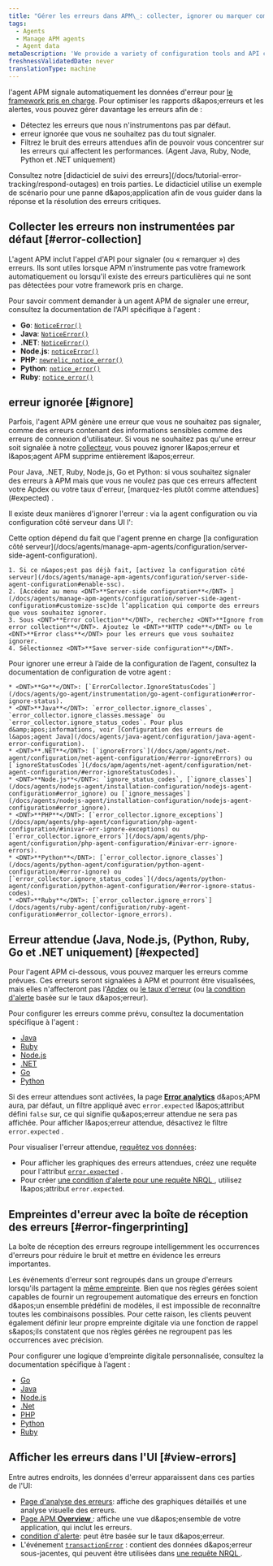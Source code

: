 ```yaml
---
title: "Gérer les erreurs dans APM\_: collecter, ignorer ou marquer comme prévu"
tags:
  - Agents
  - Manage APM agents
  - Agent data
metaDescription: 'We provide a variety of configuration tools and API calls to create, ignore, or mark errors as expected.'
freshnessValidatedDate: never
translationType: machine
---
```


l&apos;agent APM signale automatiquement les données d&apos;erreur pour [le framework pris en charge](/docs/agents/manage-apm-agents/installation/compatibility-requirements). Pour optimiser les rapports d&amp;apos;erreurs et les alertes, vous pouvez gérer davantage les erreurs afin de :

* Détectez les erreurs que nous n&apos;instrumentons pas par défaut.
* erreur ignorée que vous ne souhaitez pas du tout signaler.
* Filtrez le bruit des erreurs attendues afin de pouvoir vous concentrer sur les erreurs qui affectent les performances. (Agent Java, Ruby, Node, Python et .NET uniquement)

<Callout variant="tip">
  Consultez notre [didacticiel de suivi des erreurs](/docs/tutorial-error-tracking/respond-outages) en trois parties. Le didacticiel utilise un exemple de scénario pour une panne d&amp;apos;application afin de vous guider dans la réponse et la résolution des erreurs critiques.
</Callout>

## Collecter les erreurs non instrumentées par défaut [#error-collection]

L&apos;agent APM inclut l&apos;appel d&apos;API pour signaler (ou « remarquer ») des erreurs. Ils sont utiles lorsque APM n&apos;instrumente pas votre framework automatiquement ou lorsqu&apos;il existe des erreurs particulières qui ne sont pas détectées pour votre framework pris en charge.

Pour savoir comment demander à un agent APM de signaler une erreur, consultez la documentation de l&apos;API spécifique à l&apos;agent :

* <DNT>**Go**</DNT>: [`NoticeError()`](https://github.com/newrelic/go-agent/blob/master/transaction.go)
* <DNT>**Java**</DNT>: [`NoticeError()`](http://newrelic.github.io/java-agent-api/javadoc/index.html?com/newrelic/api/agent/NewRelic.html)
* <DNT>**.NET**</DNT>: [`NoticeError()`](/docs/agents/net-agent/net-agent-api/notice-error)
* <DNT>**Node.js**</DNT>: [`noticeError()`](/docs/apm/agents/nodejs-agent/api-guides/nodejs-agent-api/#noticeError)
* <DNT>**PHP**</DNT>: [`newrelic_notice_error()`](/docs/agents/php-agent/php-agent-api/newrelic_notice_error)
* <DNT>**Python**</DNT>: [`notice_error()`](/docs/agents/python-agent/python-agent-api/noticeerror-python-agent-api/)
* <DNT>**Ruby**</DNT>: [`notice_error()`](https://www.rubydoc.info/gems/newrelic_rpm/NewRelic/Agent#notice_error-instance_method)

## erreur ignorée [#ignore]

Parfois, l&apos;agent APM génère une erreur que vous ne souhaitez pas signaler, comme des erreurs contenant des informations sensibles comme des erreurs de connexion d&apos;utilisateur. Si vous ne souhaitez pas qu&apos;une erreur soit signalée à notre [collecteur](/docs/accounts-partnerships/education/getting-started-new-relic/glossary#collector), vous pouvez ignorer l&amp;apos;erreur et l&amp;apos;agent APM supprime entièrement l&amp;apos;erreur.

<Callout variant="tip">
  Pour Java, .NET, Ruby, Node.js, Go et Python: si vous souhaitez signaler des erreurs à APM mais que vous ne voulez pas que ces erreurs affectent votre Apdex ou votre taux d&apos;erreur, [marquez-les plutôt comme attendues](#expected) .
</Callout>

Il existe deux manières d&apos;ignorer l&apos;erreur : via la agent configuration ou via configuration côté serveur dans UI l&apos;:

<CollapserGroup>
  <Collapser id="ignore-server-side" title="erreur ignorée lors de configuration côté serveur dans l'UI">
    Cette option dépend du fait que l&apos;agent prenne en charge [la configuration côté serveur](/docs/agents/manage-apm-agents/configuration/server-side-agent-configuration).

    1. Si ce n&apos;est pas déjà fait, [activez la configuration côté serveur](/docs/agents/manage-apm-agents/configuration/server-side-agent-configuration#enable-ssc).
    2. [Accédez au menu <DNT>**Server-side configuration**</DNT> ](/docs/agents/manage-apm-agents/configuration/server-side-agent-configuration#customize-ssc)de l’application qui comporte des erreurs que vous souhaitez ignorer.
    3. Sous <DNT>**Error collection**</DNT>, recherchez <DNT>**Ignore from error collection**</DNT>. Ajoutez le <DNT>**HTTP code**</DNT> ou le <DNT>**Error class**</DNT> pour les erreurs que vous souhaitez ignorer.
    4. Sélectionnez <DNT>**Save server-side configuration**</DNT>.
  </Collapser>

  <Collapser id="ignore-agent-config" title="erreur ignorée lors de agent configuration">
    Pour ignorer une erreur à l’aide de la configuration de l’agent, consultez la documentation de configuration de votre agent :

    * <DNT>**Go**</DNT>: [`ErrorCollector.IgnoreStatusCodes`](/docs/agents/go-agent/instrumentation/go-agent-configuration#error-ignore-status).
    * <DNT>**Java**</DNT>: `error_collector.ignore_classes`, `error_collector.ignore_classes.message` ou `error_collector.ignore_status_codes`. Pour plus d&amp;apos;informations, voir [Configuration des erreurs de l&apos;agent Java](/docs/agents/java-agent/configuration/java-agent-error-configuration).
    * <DNT>**.NET**</DNT>: [`ignoreErrors`](/docs/apm/agents/net-agent/configuration/net-agent-configuration/#error-ignoreErrors) ou [`ignoreStatusCodes`](/docs/apm/agents/net-agent/configuration/net-agent-configuration/#error-ignoreStatusCodes).
    * <DNT>**Node.js**</DNT>: `ignore_status_codes`, [`ignore_classes`](/docs/agents/nodejs-agent/installation-configuration/nodejs-agent-configuration#error_ignore) ou [`ignore_messages`](/docs/agents/nodejs-agent/installation-configuration/nodejs-agent-configuration#error_ignore).
    * <DNT>**PHP**</DNT>: [`error_collector.ignore_exceptions`](/docs/apm/agents/php-agent/configuration/php-agent-configuration/#inivar-err-ignore-exceptions) ou [`error_collector.ignore_errors`](/docs/apm/agents/php-agent/configuration/php-agent-configuration/#inivar-err-ignore-errors).
    * <DNT>**Python**</DNT>: [`error_collector.ignore_classes`](/docs/agents/python-agent/configuration/python-agent-configuration/#error-ignore) ou [`error_collector.ignore_status_codes`](/docs/agents/python-agent/configuration/python-agent-configuration/#error-ignore-status-codes).
    * <DNT>**Ruby**</DNT>: [`error_collector.ignore_errors`](/docs/agents/ruby-agent/configuration/ruby-agent-configuration#error_collector-ignore_errors).
  </Collapser>
</CollapserGroup>

## Erreur attendue (Java, Node.js, (Python, Ruby, Go et .NET uniquement) [#expected]

Pour l&apos;agent APM ci-dessous, vous pouvez marquer les erreurs comme prévues. Ces erreurs seront signalées à APM et pourront être visualisées, mais elles n&apos;affecteront pas l&apos;[Apdex](/docs/apm/new-relic-apm/apdex/apdex-measuring-user-satisfaction) ou [le taux d&apos;erreur](/docs/apm/applications-menu/error-analytics/error-analytics-explore-events-behind-errors) (ou [la condition d&apos;alerte](/docs/alerts/new-relic-alerts/defining-conditions/define-alert-conditions) basée sur le taux d&amp;apos;erreur).

Pour configurer les erreurs comme prévu, consultez la documentation spécifique à l&apos;agent :

* [Java](/docs/agents/java-agent/configuration/java-agent-error-configuration)
* [Ruby](/docs/agents/ruby-agent/configuration/ruby-agent-configuration/#error-collector)
* [Node.js](/docs/agents/nodejs-agent/installation-configuration/nodejs-agent-configuration)
* [.NET](/docs/apm/agents/net-agent/configuration/net-agent-configuration/#error_collector)
* [Go](/docs/apm/agents/go-agent/configuration/go-agent-configuration/#error-collector)
* [Python](/docs/agents/python-agent/configuration/python-agent-configuration/#error-collector-settings)

Si des erreur attendues sont activées, la page [<DNT>**Error analytics**</DNT>](/docs/apm/applications-menu/error-analytics/error-analytics-explore-events-behind-errors) d&amp;apos;APM aura, par défaut, un filtre appliqué avec `error.expected` l&amp;apos;attribut défini `false` sur, ce qui signifie qu&amp;apos;erreur attendue ne sera pas affichée. Pour afficher l&amp;apos;erreur attendue, désactivez le filtre `error.expected` .

Pour visualiser l&apos;erreur attendue, [requêtez vos données](/docs/using-new-relic/data/understand-data/query-new-relic-data):

* Pour afficher les graphiques des erreurs attendues, créez une requête pour l&apos;attribut [`error.expected`](/docs/insights/insights-data-sources/default-events-attributes/apm-default-event-attributes#transerror-expected) .
* Pour créer [une condition d&apos;alerte pour une requête NRQL ](/docs/alerts/new-relic-alerts/defining-conditions/create-alert-conditions-nrql-queries), utilisez l&amp;apos;attribut `error.expected`.

## Empreintes d&apos;erreur avec la boîte de réception des erreurs [#error-fingerprinting]

La boîte de réception des erreurs regroupe intelligemment les occurrences d&apos;erreurs pour réduire le bruit et mettre en évidence les erreurs importantes.

Les événements d&apos;erreur sont regroupés dans un groupe d&apos;erreurs lorsqu&apos;ils partagent la [même empreinte](/docs/errors-inbox/errors-inbox/#how-groups-work). Bien que nos règles gérées soient capables de fournir un regroupement automatique des erreurs en fonction d&amp;apos;un ensemble prédéfini de modèles, il est impossible de reconnaître toutes les combinaisons possibles. Pour cette raison, les clients peuvent également définir leur propre empreinte digitale via une fonction de rappel s&amp;apos;ils constatent que nos règles gérées ne regroupent pas les occurrences avec précision.

Pour configurer une logique d’empreinte digitale personnalisée, consultez la documentation spécifique à l’agent :

* [Go](/docs/apm/agents/go-agent/api-guides/guide-using-go-agent-api/#error-fingerprinting)
* [Java](/docs/apm/agents/java-agent/api-guides/java-agent-api-register-error-group-callback-to-set-fingerprint)
* [Node.js](/docs/apm/agents/nodejs-agent/api-guides/guide-using-nodejs-agent-api/#errors)
* [.Net](/docs/apm/agents/net-agent/net-agent-api/seterrorgroupcallback-net-agent-api)
* [PHP](/docs/apm/agents/php-agent/php-agent-api/newrelic_set_error_group_callback)
* [Python](/docs/apm/agents/python-agent/python-agent-api/seterrrorgroupcallback-python-agent-api)
* [Ruby](/docs/apm/agents/ruby-agent/api-guides/sending-handled-errors-new-relic/#error-fingerprinting)

## Afficher les erreurs dans l&apos;UI [#view-errors]

Entre autres endroits, les données d&apos;erreur apparaissent dans ces parties de l&apos;UI:

* [Page d&apos;analyse des erreurs](/docs/apm/applications-menu/error-analytics/introduction-error-analytics): affiche des graphiques détaillés et une analyse visuelle des erreurs.
* [Page APM <DNT>**Overview**</DNT> ](/docs/apm/applications-menu/monitoring/apm-overview-page): affiche une vue d&amp;apos;ensemble de votre application, qui inclut les erreurs.
* [condition d&apos;alerte](/docs/alerts/new-relic-alerts/defining-conditions/define-alert-conditions): peut être basée sur le taux d&amp;apos;erreur.
* L&apos;événement [`transactionError`](/docs/insights/insights-data-sources/default-events-attributes/apm-default-event-attributes#transactionerror-event) : contient des données d&amp;apos;erreur sous-jacentes, qui peuvent être utilisées dans [une requête NRQL ](/docs/insights/nrql-new-relic-query-language/using-nrql/introduction-nrql).